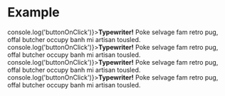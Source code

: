 
<Meta title="Alerts/BannerCarousel" component={BannerCarousel} />

# Example

<Canvas>
	<Story name="BannerCarousel">
        <BannerCarousel>
            <Banner variant="neutral" icon="warning" buttonText="Click Me!"
                buttonOnClick={() => console.log('buttonOnClick')}><strong>Typewriter!</strong> Poke selvage fam retro pug, offal
                butcher occupy banh mi artisan tousled.</Banner>
            <Banner variant="warning" icon="warning" buttonText="Click Me!"
                buttonOnClick={() => console.log('buttonOnClick')}><strong>Typewriter!</strong> Poke selvage fam retro pug, offal
                butcher occupy banh mi artisan tousled.</Banner>
            <Banner variant="error" icon="warning" buttonText="Click Me!"
                buttonOnClick={() => console.log('buttonOnClick')}><strong>Typewriter!</strong> Poke selvage fam retro pug, offal
                butcher occupy banh mi artisan tousled.</Banner>
            <Banner variant="success" icon="warning" buttonText="Click Me!"
                buttonOnClick={() => console.log('buttonOnClick')}><strong>Typewriter!</strong> Poke selvage fam retro pug, offal
                butcher occupy banh mi artisan tousled.</Banner>
        </BannerCarousel>
    </Story>
</Canvas>

